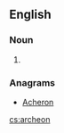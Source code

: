 ==English==

===Noun===
{{head|en|noun}}

# {{alternative spelling of|archaeon}}

===Anagrams===
* [[Acheron#English|Acheron]]

[[cs:archeon]]